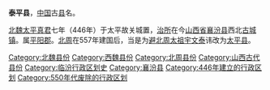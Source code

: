 '''泰平县'''，[[中国|中国]]古[[县|县]]名。

[[北魏|北魏]][[太平真君|太平真君]]七年（446年）于太平故关城置，[[治所|治所]]在今[[山西省|山西省]][[襄汾县|襄汾县]]西北[[古城镇_(襄汾县)|古城镇]]。属[[平阳郡|平阳郡]]。[[北周|北周]]在557年建国后，当是为[[避讳|避]][[宇文泰|北周太祖宇文泰]]讳改为[[太平县_(北周)|太平县]]。 

{{南北朝行政区划小作品}}
[[Category:北魏县份|Category:北魏县份]]
[[Category:西魏县份|Category:西魏县份]]
[[Category:北周县份|Category:北周县份]]
[[Category:山西古代县份|Category:山西古代县份]]
[[Category:临汾行政区划史|Category:临汾行政区划史]]
[[Category:襄汾县|Category:襄汾县]]
[[Category:446年建立的行政区划|Category:446年建立的行政区划]]
[[Category:550年代废除的行政区划|Category:550年代废除的行政区划]]